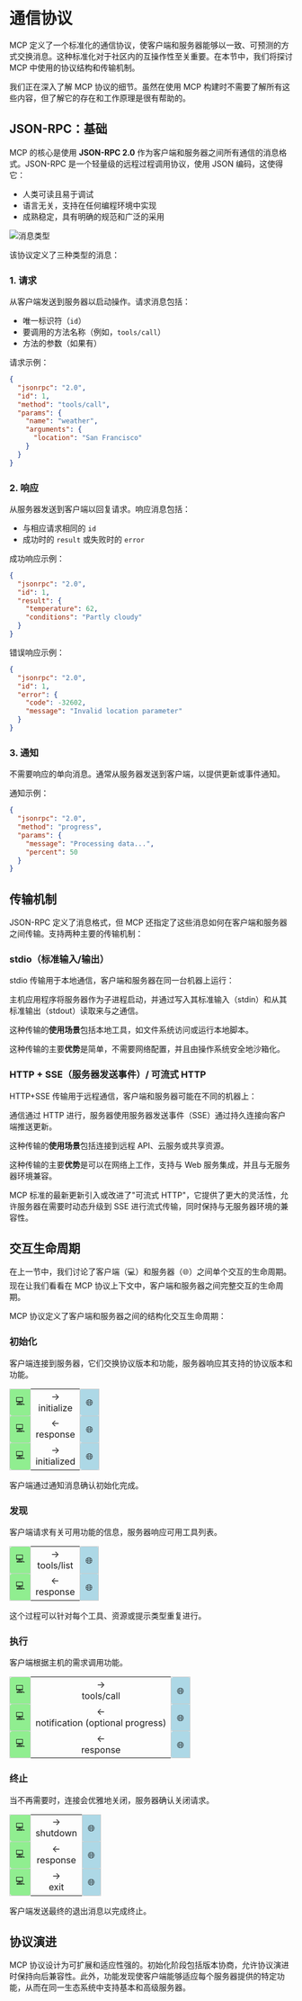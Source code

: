 # 通信协议

MCP 定义了一个标准化的通信协议，使客户端和服务器能够以一致、可预测的方式交换消息。这种标准化对于社区内的互操作性至关重要。在本节中，我们将探讨 MCP 中使用的协议结构和传输机制。

<Tip warning={true}>

我们正在深入了解 MCP 协议的细节。虽然在使用 MCP 构建时不需要了解所有这些内容，但了解它的存在和工作原理是很有帮助的。

</Tip>

## JSON-RPC：基础

MCP 的核心是使用 **JSON-RPC 2.0** 作为客户端和服务器之间所有通信的消息格式。JSON-RPC 是一个轻量级的远程过程调用协议，使用 JSON 编码，这使得它：

- 人类可读且易于调试
- 语言无关，支持在任何编程环境中实现
- 成熟稳定，具有明确的规范和广泛的采用

![消息类型](https://huggingface.co/datasets/mcp-course/images/resolve/main/unit1/5.png)

该协议定义了三种类型的消息：

### 1. 请求

从客户端发送到服务器以启动操作。请求消息包括：
- 唯一标识符（`id`）
- 要调用的方法名称（例如，`tools/call`）
- 方法的参数（如果有）

请求示例：

```json
{
  "jsonrpc": "2.0",
  "id": 1,
  "method": "tools/call",
  "params": {
    "name": "weather",
    "arguments": {
      "location": "San Francisco"
    }
  }
}
```

### 2. 响应

从服务器发送到客户端以回复请求。响应消息包括：
- 与相应请求相同的 `id`
- 成功时的 `result` 或失败时的 `error`

成功响应示例：
```json
{
  "jsonrpc": "2.0",
  "id": 1,
  "result": {
    "temperature": 62,
    "conditions": "Partly cloudy"
  }
}
```

错误响应示例：
```json
{
  "jsonrpc": "2.0",
  "id": 1,
  "error": {
    "code": -32602,
    "message": "Invalid location parameter"
  }
}
```

### 3. 通知

不需要响应的单向消息。通常从服务器发送到客户端，以提供更新或事件通知。

通知示例：
```json
{
  "jsonrpc": "2.0",
  "method": "progress",
  "params": {
    "message": "Processing data...",
    "percent": 50
  }
}
```

## 传输机制

JSON-RPC 定义了消息格式，但 MCP 还指定了这些消息如何在客户端和服务器之间传输。支持两种主要的传输机制：

### stdio（标准输入/输出）

stdio 传输用于本地通信，客户端和服务器在同一台机器上运行：

主机应用程序将服务器作为子进程启动，并通过写入其标准输入（stdin）和从其标准输出（stdout）读取来与之通信。

<Tip>

这种传输的**使用场景**包括本地工具，如文件系统访问或运行本地脚本。

</Tip>

这种传输的主要**优势**是简单，不需要网络配置，并且由操作系统安全地沙箱化。

### HTTP + SSE（服务器发送事件）/ 可流式 HTTP

HTTP+SSE 传输用于远程通信，客户端和服务器可能在不同的机器上：

通信通过 HTTP 进行，服务器使用服务器发送事件（SSE）通过持久连接向客户端推送更新。

<Tip>

这种传输的**使用场景**包括连接到远程 API、云服务或共享资源。

</Tip>

这种传输的主要**优势**是可以在网络上工作，支持与 Web 服务集成，并且与无服务器环境兼容。

MCP 标准的最新更新引入或改进了"可流式 HTTP"，它提供了更大的灵活性，允许服务器在需要时动态升级到 SSE 进行流式传输，同时保持与无服务器环境的兼容性。

## 交互生命周期

在上一节中，我们讨论了客户端（💻）和服务器（🌐）之间单个交互的生命周期。现在让我们看看在 MCP 协议上下文中，客户端和服务器之间完整交互的生命周期。

MCP 协议定义了客户端和服务器之间的结构化交互生命周期：

### 初始化

客户端连接到服务器，它们交换协议版本和功能，服务器响应其支持的协议版本和功能。

<table style="width: 100%;">
  <tr>
    <td style="background-color: lightgreen; text-align: center; padding: 10px; border: 1px solid #ccc; border-radius: 4px;">💻</td>
    <td style="text-align: center;">→<br>initialize</td>
    <td style="background-color: lightblue; text-align: center; padding: 10px; border: 1px solid #ccc; border-radius: 4px;">🌐</td>
  </tr>
  <tr>
    <td style="background-color: lightgreen; text-align: center; padding: 10px; border: 1px solid #ccc; border-radius: 4px;">💻</td>
    <td style="text-align: center;">←<br>response</td>
    <td style="background-color: lightblue; text-align: center; padding: 10px; border: 1px solid #ccc; border-radius: 4px;">🌐</td>
  </tr>
  <tr>
    <td style="background-color: lightgreen; text-align: center; padding: 10px; border: 1px solid #ccc; border-radius: 4px;">💻</td>
    <td style="text-align: center;">→<br>initialized</td>
    <td style="background-color: lightblue; text-align: center; padding: 10px; border: 1px solid #ccc; border-radius: 4px;">🌐</td>
  </tr>
</table>

客户端通过通知消息确认初始化完成。

### 发现

客户端请求有关可用功能的信息，服务器响应可用工具列表。

<table style="width: 100%;">
  <tr>
    <td style="background-color: lightgreen; text-align: center; padding: 10px; border: 1px solid #ccc; border-radius: 4px;">💻</td>
    <td style="text-align: center;">→<br>tools/list</td>
    <td style="background-color: lightblue; text-align: center; padding: 10px; border: 1px solid #ccc; border-radius: 4px;">🌐</td>
  </tr>
  <tr>
    <td style="background-color: lightgreen; text-align: center; padding: 10px; border: 1px solid #ccc; border-radius: 4px;">💻</td>
    <td style="text-align: center;">←<br>response</td>
    <td style="background-color: lightblue; text-align: center; padding: 10px; border: 1px solid #ccc; border-radius: 4px;">🌐</td>
  </tr>
</table>

这个过程可以针对每个工具、资源或提示类型重复进行。

### 执行

客户端根据主机的需求调用功能。

<table style="width: 100%;">
  <tr>
    <td style="background-color: lightgreen; text-align: center; padding: 10px; border: 1px solid #ccc; border-radius: 4px;">💻</td>
    <td style="text-align: center;">→<br>tools/call</td>
    <td style="background-color: lightblue; text-align: center; padding: 10px; border: 1px solid #ccc; border-radius: 4px;">🌐</td>
  </tr>
  <tr>
    <td style="background-color: lightgreen; text-align: center; padding: 10px; border: 1px solid #ccc; border-radius: 4px;">💻</td>
    <td style="text-align: center;">←<br>notification (optional progress)</td>
    <td style="background-color: lightblue; text-align: center; padding: 10px; border: 1px solid #ccc; border-radius: 4px;">🌐</td>
  </tr>
  <tr>
    <td style="background-color: lightgreen; text-align: center; padding: 10px; border: 1px solid #ccc; border-radius: 4px;">💻</td>
    <td style="text-align: center;">←<br>response</td>
    <td style="background-color: lightblue; text-align: center; padding: 10px; border: 1px solid #ccc; border-radius: 4px;">🌐</td>
  </tr>
</table>

### 终止

当不再需要时，连接会优雅地关闭，服务器确认关闭请求。

<table style="width: 100%;">
  <tr>
    <td style="background-color: lightgreen; text-align: center; padding: 10px; border: 1px solid #ccc; border-radius: 4px;">💻</td>
    <td style="text-align: center;">→<br>shutdown</td>
    <td style="background-color: lightblue; text-align: center; padding: 10px; border: 1px solid #ccc; border-radius: 4px;">🌐</td>
  </tr>
  <tr>
    <td style="background-color: lightgreen; text-align: center; padding: 10px; border: 1px solid #ccc; border-radius: 4px;">💻</td>
    <td style="text-align: center;">←<br>response</td>
    <td style="background-color: lightblue; text-align: center; padding: 10px; border: 1px solid #ccc; border-radius: 4px;">🌐</td>
  </tr>
  <tr>
    <td style="background-color: lightgreen; text-align: center; padding: 10px; border: 1px solid #ccc; border-radius: 4px;">💻</td>
    <td style="text-align: center;">→<br>exit</td>
    <td style="background-color: lightblue; text-align: center; padding: 10px; border: 1px solid #ccc; border-radius: 4px;">🌐</td>
  </tr>
</table>

客户端发送最终的退出消息以完成终止。

## 协议演进

MCP 协议设计为可扩展和适应性强的。初始化阶段包括版本协商，允许协议演进时保持向后兼容性。此外，功能发现使客户端能够适应每个服务器提供的特定功能，从而在同一生态系统中支持基本和高级服务器。
